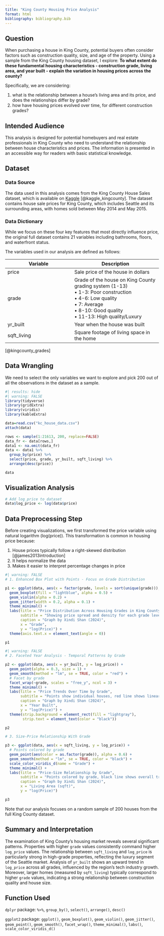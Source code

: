 ```yaml
---
title: "King County Housing Price Analysis"
format: html
bibliography: bibliography.bib
---
```


## Question 
When purchasing a house in King County, potential buyers often consider factors such as construction quality, size, and age of the property. Using a sample from the King County housing dataset, I explore: **To what extent do these fundamental housing characteristics - construction grade, living area, and year built - explain the variation in housing prices across the county?** 

::: {.callout-note}
Specifically, we are considering:

1. what is the relationship between a house's living area and its price, and does the relationships differ by grade?
2. how have housing prices evolved over time, for different construction grades?
:::

## Intended Audience
This analysis is designed for potential homebuyers and real estate professionals in King County who need to understand the relationship between house characteristics and prices. The information is presented in an accessible way for readers with basic statistical knowledge.

## Dataset

### Data Source

The data used in this analysis comes from the King County House Sales dataset, which is available on [Kaggle](https://www.kaggle.com/code/burhanykiyakoglu/predicting-house-prices/input) [@kaggle_kingcounty]. The dataset contains house sale prices for King County, which includes Seattle and its surrounding areas, with homes sold between May 2014 and May 2015.

### Data Dictionary
::: {.column-margin}
While we focus on these four key features that most directly influence price, the original full dataset contains 21 variables including bathrooms, floors, and waterfront status.
:::


The variables used in our analysis are defined as follows:

| Variable | Description |
|----------|-------------|
| price | Sale price of the house in dollars |
| grade | Grade of the house on King County grading system (1-13)<br>• 1-3: Poor construction<br>• 4-6: Low quality<br>• 7: Average<br>• 8-10: Good quality<br>• 11-13: High quality/Luxury |
| yr_built | Year when the house was built |
| sqft_living | Square footage of living space in the home |

[@kingcounty_grades]

## Data Wrangling
We need to select the only variables we want to explore and pick 200 out of all the observations in the dataset as a sample.
```r
#| results: hide
#| warning: FALSE
library(tidyverse) 
library(gridExtra)  
library(viridis)    
library(kableExtra) 
```

```r
data=read.csv("kc_house_data.csv")
attach(data)

rows <- sample(1:21613, 200, replace=FALSE)
data_fr <- data[rows,]
data1 <- na.omit(data_fr)
data <- data1 %>%
  group_by(price) %>%
  select(price, grade, yr_built, sqft_living) %>%
  arrange(desc(price))

data
```


## Visualization Analysis

```r
# Add log_price to dataset
data$log_price <- log(data$price)
```

::: {.callout-note}
## Data Preprocessing Step
Before creating visualizations, we first transformed the price variable using natural logarithm (log(price)). 
This transformation is common in housing price because:

1. House prices typically follow a right-skewed distribution [@james2013introduction]
2. It helps normalize the data
3. Makes it easier to interpret percentage changes in price
:::


```r
#| warning: FALSE
# 1. Enhanced Box Plot with Points - Focus on Grade Distribution

p1 <- ggplot(data, aes(x = factor(grade, levels = sort(unique(grade))), y = log_price)) +
  geom_boxplot(fill = "lightblue", alpha = 0.5) +
  geom_violin(alpha = 0.2) +
  geom_jitter(width = 0.2, alpha = 0.1) +
  theme_minimal() +
  labs(title = "Price Distribution Across Housing Grades in King County",
       subtitle = "Showing price spread and density for each grade level",
       caption = "Graph by Xindi Shan (2024)",
       x = "Grade",
       y = "log(Price)") +
  theme(axis.text.x = element_text(angle = 0))

p1
```

```r
#| warning: FALSE
# 2. Faceted Year Analysis - Temporal Patterns by Grade

p2 <- ggplot(data, aes(x = yr_built, y = log_price)) +
  geom_point(alpha = 0.3, size = 1) +
  geom_smooth(method = "lm", se = TRUE, color = "red") +
  # Facet by grade
  facet_wrap(~grade, scales = "free_y", ncol = 3) +
  theme_minimal() +
  labs(title = "Price Trends Over Time by Grade",
       subtitle = "Points show individual houses, red line shows linear trend",
       caption = "Graph by Xindi Shan (2024)",
       x = "Year Built",
       y = "log(Price)") +
  theme(strip.background = element_rect(fill = "lightgray"),
        strip.text = element_text(color = "black"))

p2
```

```r
# 3. Size-Price Relationship With Grade

p3 <- ggplot(data, aes(x = sqft_living, y = log_price)) +
  # Points colored by grade
  geom_point(aes(color = as.factor(grade)), alpha = 0.6) +
  geom_smooth(method = "lm", se = TRUE, color = "black") +
  scale_color_viridis_d(name = "Grade") +
  theme_minimal() +
  labs(title = "Price-Size Relationship by Grade",
       subtitle = "Points colored by grade, black line shows overall trend",
       caption = "Graph by Xindi Shan (2024)",
       x = "Living Area (sqft)",
       y = "log(Price)")

p3
```
::: {.callout-tip}
Note that our analysis focuses on a random sample of 200 houses from the full King County dataset.
:::


## Summary and Interpretation
The examination of King County's housing market reveals several significant patterns. Properties with higher `grade` values consistently command higher `log_price` values. The relationship between `sqft_living` and `log_price` is particularly strong in high-grade properties, reflecting the luxury segment of the Seattle market. Analysis of `yr_built` shows an upward trend in `log_price` across all grades, influenced by the region's tech industry growth. Moreover, larger homes (measured by `sqft_living`) typically correspond to higher `grade` values, indicating a strong relationship between construction quality and house size.

## Function Used
`dplyr` package: `%>%`, `group_by()`, `select()`, `arrange()`, `desc()`

`ggplot2` package: `ggplot()`, `geom_boxplot()`, `geom_violin()`, `geom_jitter()`, `geom_point()`, `geom_smooth()`, `facet_wrap()`, `theme_minimal()`, `labs()`, `scale_color_viridis_d()` 

